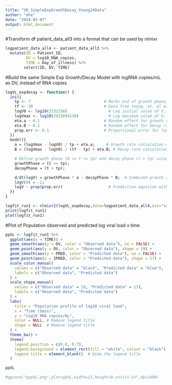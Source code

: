 ```yaml
---
title: "VD_SimpleExpGrowthDecay_Young24Data"
author: "ehe"
date: "2024-02-07"
output: html_document
---
```


#Transform df patient_data_all3 into a format that can be used by nlmixr
```r
logpatient_data_all4 <- patient_data_all3 %>%
  mutate(ID = Patient_ID,
         DV = log10_RNA_copies,
         TIME = Day_of_illness) %>%
        select(ID, DV, TIME)
```
#Build the same Simple Exp Growth/Decay Model with logRNA copies/mL as DV, instead of RNA copies
```r
logVL_expdecay <- function() {
  ini({
    tp <- 7                                # Marks end of growth phase, taken from EDA
    tf <- 30                               # Data from Young, et. al extends to this time
    logV0 <- log10(3332258)                  # Log initial value of V, for simplicity
    logVmax <- log10(2923894138)             # Log maximum value of V, for simplicity
    eta.a ~ 0.1                            # Random effect for growth rate
    eta.B ~ 0.1                            # Random effect for decay rate
    prop.err <- 0.1                        # Proportional error for log-transformed data
  })
  model({
    a = (logVmax - logV0) / tp + eta.a;     # Growth rate calculation with random effect
    B = (logVmax - logV0) / (tf - tp) + eta.B; # Decay rate calculation with random effect

    # Define growth phase (0 <= t <= tp) and decay phase (t > tp) using a switch-like operation
    growthPhase = (t <= tp);
    decayPhase = (t > tp);

    d/dt(logV) = growthPhase * a - decayPhase * B;  # Combined growth and decay phase on log scale
    logV(0) = -1;
    logV ~ prop(prop.err)                    # Prediction equation with proportional error
  })
}

```


```r
logfit_run1 <- nlmixr2(logVL_expdecay,data=logpatient_data_all4,est="saem")
print(logfit_run1)
plot(logfit_run1)
```

#Plot of Population observed and predicted log viral load x time 
```r
ppVL <- logfit_run1 %>%
  ggplot(aes(x = TIME)) +
  geom_smooth(aes(y = DV, color = "Observed data"), se = FALSE) +
  geom_point(aes(y = DV, color = "Observed data"), shape = 19) +
  geom_smooth(aes(y = PRED, color = "Predicted data"), se = FALSE) +
  geom_point(aes(y = IPRED, color = "Predicted data"), shape = 17) +
  scale_color_manual(
    values = c("Observed data" = "black", "Predicted data" = "blue"),
    labels = c("Observed data", "Predicted data")
  ) +
  scale_shape_manual(
    values = c("Observed data" = 19, "Predicted data" = 17),
    labels = c("Observed data", "Predicted data")
  ) +
  labs(
    title = "Population profile of log10 viral load",
    x = "Time (days)",
    y = "Log10 RNA copies/mL",
    color = NULL, # Remove legend title
    shape = NULL  # Remove legend title
  ) +
  theme_bw() +
  theme(
    legend.position = c(0.8, 0.7),
    legend.background = element_rect(fill = "white", colour = "black"),
    legend.title = element_blank()  # Hide the legend title
  )

ppVL

#ggsave("pppVL.png",plot=ppVL,width=13,height=8,units="in",dpi=600)
```


